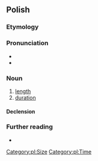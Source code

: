 ==Polish==

===Etymology===
{{suffix|pl|długi|ość}}

===Pronunciation===
* {{pl-IPA}}
* {{audio|pl|Pl-długość.ogg|audio}}

===Noun===
{{pl-noun|f}}

# [[length]]
# [[duration]]

====Declension====
{{pl-decl-noun-f}}

===Further reading===
* {{R:PWN}}

[[Category:pl:Size]]
[[Category:pl:Time]]